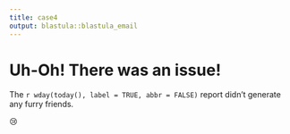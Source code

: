 ```yaml
--- 
title: case4
output: blastula::blastula_email
---
```


# Uh-Oh! There was an issue!

The `r wday(today(), label = TRUE, abbr = FALSE)` report didn't generate any furry friends.

😢

